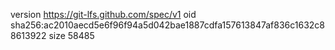 version https://git-lfs.github.com/spec/v1
oid sha256:ac2010aecd5e6f96f94a5d042bae1887cdfa157613847af836c1632c88613922
size 58485
